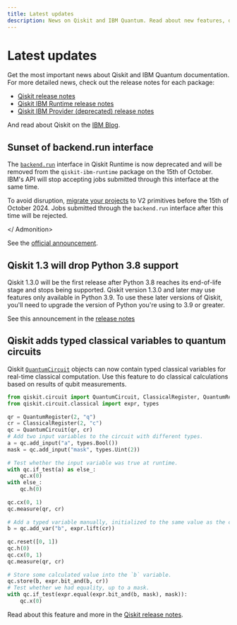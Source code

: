 ```yaml
---
title: Latest updates
description: News on Qiskit and IBM Quantum. Read about new features, deprecations, and more.
---
```


# Latest updates

Get the most important news about Qiskit and IBM Quantum documentation. For
more detailed news, check out the release notes for each package:

* [Qiskit release notes](/api/qiskit/release-notes)
* [Qiskit IBM Runtime release notes](/api/qiskit-ibm-runtime/release-notes)
* [Qiskit IBM Provider (deprecated) release notes](/api/qiskit-ibm-provider/release-notes)

And read about Qiskit on the [IBM Blog](https://www.ibm.com/quantum/blog?topic=qiskit).

## Sunset of backend.run interface

The [`backend.run`](/api/qiskit-ibm-runtime/qiskit_ibm_runtime.IBMBackend#run)
interface in Qiskit Runtime is now deprecated and will be removed from the
`qiskit-ibm-runtime` package on the 15th of October. IBM's API will stop
accepting jobs submitted through this interface at the same time.

<Admonition type="caution" title="Action needed">

To avoid disruption, [migrate your
projects](/api/migration-guides/qiskit-runtime) to
V2 primitives before the 15th of October 2024. Jobs submitted through the
`backend.run` interface after this time will be rejected.

</ Admonition>

See the [official announcement](/announcements/product-updates/2024-04-15-backend-run-deprecation).

## Qiskit 1.3 will drop Python 3.8 support

Qiskit 1.3.0 will be the first release after Python 3.8 reaches its end-of-life
stage and stops being supported. Qiskit version 1.3.0 and later may use
features only available in Python 3.9. To use these later versions of Qiskit,
you'll need to upgrade the version of Python you're using to 3.9 or greater.

See this announcement in the [release notes](/api/qiskit/release-notes/1.1#deprecation-notes)

##  Qiskit adds typed classical variables to quantum circuits

Qiskit [`QuantumCircuit`](/api/qiskit/qiskit.circuit.QuantumCircuit) objects
can now contain typed classical variables for real-time classical computation.
Use this feature to do classical calculations based on results of qubit
measurements.

```python
from qiskit.circuit import QuantumCircuit, ClassicalRegister, QuantumRegister
from qiskit.circuit.classical import expr, types
 
qr = QuantumRegister(2, "q")
cr = ClassicalRegister(2, "c")
qc = QuantumCircuit(qr, cr)
# Add two input variables to the circuit with different types.
a = qc.add_input("a", types.Bool())
mask = qc.add_input("mask", types.Uint(2))
 
# Test whether the input variable was true at runtime.
with qc.if_test(a) as else_:
    qc.x(0)
with else_:
    qc.h(0)
 
qc.cx(0, 1)
qc.measure(qr, cr)
 
# Add a typed variable manually, initialized to the same value as the classical register.
b = qc.add_var("b", expr.lift(cr))
 
qc.reset([0, 1])
qc.h(0)
qc.cx(0, 1)
qc.measure(qr, cr)
 
# Store some calculated value into the `b` variable.
qc.store(b, expr.bit_and(b, cr))
# Test whether we had equality, up to a mask.
with qc.if_test(expr.equal(expr.bit_and(b, mask), mask)):
    qc.x(0)
```

Read about this feature and more in the [Qiskit release notes](/api/qiskit/release-notes/1.1#circuits-features).
